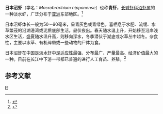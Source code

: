 {{Speciesbox
| name = 日本沼虾
| status = LC
| status_system = IUCN3.1
| image = Macrobrachium nipponense by OpenCage.jpg
| genus = Macrobrachium
| species = nipponense 
| authority = (De Haan，1849)
}}
'''日本沼虾'''（学名：''Macrobrachium nipponense''）也称'''青虾'''，[[长臂虾科|长臂虾科]][[沼虾属|沼虾属]]的一种淡水虾，广泛分布于[[亚洲|亚洲]]东部地区。<ref>{{cite web|title=Macrobrachium nipponense|url=https://www.iucnredlist.org/species/197726/2497653|website=iucnredlist.org|accessdate=2021-02-20|archive-date=2020-10-21|archive-url=https://web.archive.org/web/20201021081736/https://www.iucnredlist.org/species/197726/2497653|dead-url=no}}</ref>

日本沼虾体长一般为50～90毫米，呈青灰色或青绿色。喜栖息于水肥、流缓、水草繁茂的沿湖港湾或泥质底部生活，昼伏夜出。春天随水温上升，开始移至沿岸浅水区生活，盛夏随水温升高，则移向深水，冬季潜伏于湖底或水草丛中越冬。杂食性，主要以水草、有机碎屑或一些动物的尸体为食。

日本沼虾在中国是淡水虾中是适应性最强、分布最广、产量最高、经济价值最大的一种。目前在[[长江|长江]]中下游一带都已普遍的进行人工育苗、养殖。<ref>{{cite web |title=日本沼虾 |url=http://www.zoology.csdb.cn/taxon/%7B5FC38A5A-73F0-4A95-8092-941C61FB8E16%7D |website=中国动物主题数据库 |accessdate=2021-02-20}}</ref>

==参考文献==
{{reflist}}
[[Category:沼虾属|R]]